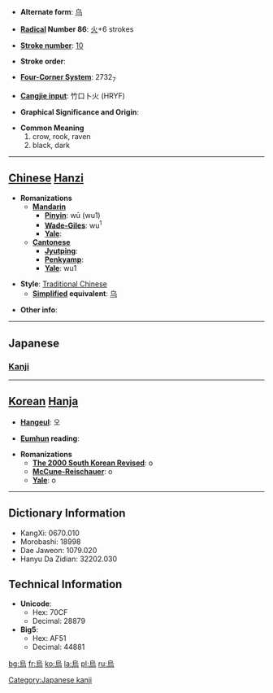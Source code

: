 * '''Alternate form''': [[乌]]

* '''[[Wiktionary:Chinese radical index| Radical]] Number 86''': [[Wiktionary:Chinese radical index 火|火]]+6 strokes

* '''[[Wiktionary:Chinese total strokes index|Stroke number]]''': [[Wiktionary:Chinese total strokes index 10|10]]

* '''Stroke order''': 

* '''[[Wiktionary:Chinese four corner index|Four-Corner System]]''': 2732<sub>7</sub>

* '''[[Wiktionary:Chinese Cangjie index|Cangjie input]]''': 竹口卜火 (HRYF)

* '''Graphical Significance and Origin''': 

* '''Common Meaning'''
*#crow, rook, raven
*# black, dark


----

== [[Chinese]] [[Hanzi]] ==

* '''Romanizations'''
** '''[[Mandarin]]'''
*** '''[[Pinyin]]''': wū (wu1)
*** '''[[Wade-Giles]]''': wu<sup>1</sup>
*** '''[[Yale]]''': 
** '''[[Cantonese]]'''
*** '''[[Jyutping]]''':
*** '''[[Penkyamp]]''': 
*** '''[[Yale]]''': wu1

* '''Style''': [[Traditional Chinese]] 
** '''[[Simplified Chinese|Simplified]] equivalent''': [[乌]]

* '''Other info''': 

----

==Japanese==
===[[Kanji]]===
{{kanji|on readings=[[う]] (''u''), [[お]] (''o'')  <  [[を]] (''wo''), [[え]] (''e'')|kun readings=[[からす]] (''karasu''), [[いずくんそ]] (''izukunso'')}}

----

== [[Korean]] [[Hanja]] ==

* '''[[Hangeul]]''': 오

* '''[[Eumhun]] reading''': 

* '''Romanizations'''
** '''[[The 2000 South Korean Revised Romanization|The 2000 South Korean Revised]]''': o
** '''[[McCune-Reischauer]]''': o
** '''[[Yale]]''': o

----

== Dictionary Information ==

* KangXi: 0670.010
* Morobashi: 18998
* Dae Jaweon: 1079.020
* Hanyu Da Zidian: 32202.030

== Technical Information ==

* '''Unicode''':
** Hex: 70CF
** Decimal: 28879
* '''Big5''':
** Hex: AF51
** Decimal: 44881

[[Category:Japanese kanji]]

[[bg:烏]]
[[fr:烏]]
[[ko:烏]]
[[la:烏]]
[[pl:烏]]
[[ru:烏]]